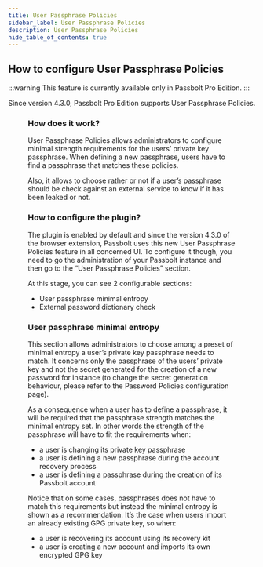```yaml
---
title: User Passphrase Policies
sidebar_label: User Passphrase Policies
description: User Passphrase Policies
hide_table_of_contents: true
---
```



## How to configure User Passphrase Policies

:::warning
This feature is currently available only in Passbolt Pro Edition.
:::

Since version 4.3.0, Passbolt Pro Edition supports User Passphrase Policies.

<Figure
  src={
    '/img/help/2023/09/passbolt-user-passphrase-policies.png'
  }
  caption="fig. Password Policies administration"
  alt="Password Policies administration"
/>


### How does it work?
User Passphrase Policies allows administrators to configure minimal strength requirements for the users’ private key passphrase. When defining a new passphrase, users have to find a passphrase that matches these policies.

Also, it allows to choose rather or not if a user’s passphrase should be check against an external service to know if it has been leaked or not.

### How to configure the plugin?
The plugin is enabled by default and since the version 4.3.0 of the browser extension, Passbolt uses this new User Passphrase Policies feature in all concerned UI. To configure it though, you need to go the administration of your Passbolt instance and then go to the “User Passphrase Policies” section.

At this stage, you can see 2 configurable sections:
- User passphrase minimal entropy
- External password dictionary check

### User passphrase minimal entropy
This section allows administrators to choose among a preset of minimal entropy a user’s private key passphrase needs to match. It concerns only the passphrase of the users’ private key and not the secret generated for the creation of a new password for instance (to change the secret generation behaviour, please refer to the Password Policies configuration page).

As a consequence when a user has to define a passphrase, it will be required that the passphrase strength matches the minimal entropy set. In other words the strength of the passphrase will have to fit the requirements when:
- a user is changing its private key passphrase
- a user is defining a new passphrase during the account recovery process
- a user is defining a passphrase during the creation of its Passbolt account

Notice that on some cases, passphrases does not have to match this requirements but instead the minimal entropy is shown as a recommendation. It’s the case when users import an already existing GPG private key, so when:
- a user is recovering its account using its recovery kit
- a user is creating a new account and imports its own encrypted GPG key
